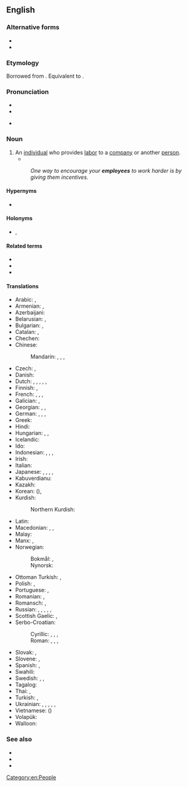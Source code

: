 {{also|employée}}
==English==

===Alternative forms===
* {{l|en|employe}}
* {{l|en|employé}}

===Etymology===
Borrowed from {{bor|en|frm|employé}}. Equivalent to {{suffix|en|employ|ee}}.

===Pronunciation===
* {{IPA|en|/ɛmplɔɪˈiː/|/ˌɛmˈplɔɪiː/|/(ˌ)ɪm-/}}
* {{audio|en|en-us-employee.ogg|Audio (US)}}

* {{rhymes|en|iː}}

===Noun===
{{wikipedia}}
{{en-noun}}

# An [[individual]] who provides [[labor]] to a [[company]] or another [[person]].
#* {{quote-book|en|year=1905|author=[[w:Emma Orczy|Baroness Emmuska Orczy]]
|title=[[w:The Case of Miss Elliott|The Hocussing of Cigarette]]
|chapter=2|url=http://openlibrary.org/works/OL8479084W
|passage=No one, however, would have anything to do with him, as Mr. Keeson's orders in those respects were very strict&thinsp;; he had often threatened any one of his''' ''employés'' '''with instant dismissal if he found him in company with one of these touts.}}
#: ''One way to encourage your '''employees''' to work harder is by giving them incentives''.

====Hypernyms====
* {{l|en|worker}}

====Holonyms====
* {{l|en|business}}, {{l|en|company}}

====Related terms====
* {{l|en|employée}}
* {{l|en|employer}}
* {{l|en|employment}}

====Translations====
{{trans-top|individual who provides labor to a company or another person}}
* Arabic: {{t|ar|مُوَظَّف|m}}, {{t|ar|مُوَظَّفَة|f}}
* Armenian: {{t+|hy|աշխատող}}, {{t+|hy|աշխատակից}}
* Azerbaijani: {{t+|az|əməkdaş}}
* Belarusian: {{t|be|супрацо́ўнік|m}}, {{t|be|супрацо́ўніца|f}}
* Bulgarian: {{t+|bg|слу́жещ|m|sc=Cyrl}}, {{t+|bg|слу́жеща|f}}
* Catalan: {{t|ca|empleat|m}}, {{t|ca|empleada|f}}
* Chechen: {{t|ce|белхало}}
* Chinese:
*: Mandarin: {{t+|cmn|僱員|sc=Hani}}, {{t+|cmn|雇员|tr=gùyuán|sc=Hani}}, {{t+|cmn|職員|sc=Hani}}, {{t+|cmn|职员|tr=zhíyuán|sc=Hani}}
* Czech: {{t+|cs|zaměstnanec|m}}, {{t+|cs|zaměstnankyně|f}}
* Danish: {{t|da|ansat|c}}
* Dutch: {{t+|nl|bediende|m|f}}, {{t+|nl|werknemer|m}}, {{t+|nl|werkneemster|f}}, {{t+|nl|medewerker|m}}, {{t+|nl|medewerkster|f}}, 
* Finnish: {{t+|fi|virkailija}}, {{t+|fi|työntekijä}}
* French: {{t+|fr|employé|m}}, {{t+|fr|employée|f}}, {{t+|fr|salarié|m}}, {{t+|fr|salariée|f}}
* Galician: {{t+|gl|empregado|m}}, {{t|gl|empregada|f}}
* Georgian: {{t|ka|მოსამსახურე}}, {{t|ka|დასაქმებული}}, {{t|ka|თანამშრომელი}}
* German: {{t+|de|Arbeitnehmer|m}}, {{t+|de|Arbeitnehmerin|f}}, {{t+|de|Angestellter|m}}, {{t+|de|Angestellte|f}}
* Greek: {{t+|el|υπάλληλος|c}}
* Hindi: {{t+|hi|कर्मचारी|m}}
* Hungarian: {{t+|hu|munkavállaló}}, {{t+|hu|alkalmazott}}, {{t+|hu|dolgozó}}
* Icelandic: {{t+|is|starfsmaður|m}}
* Ido: {{t+|io|employato}}
* Indonesian: {{t+|id|pegawai}}, {{t+|id|pekerja}}, {{t+|id|karyawan|m}}, {{t+|id|karyawati|f}}
* Irish: {{t|ga|fostaí|m}}
* Italian: {{t+|it|dipendente|mf}}
* Japanese: {{t+|ja|従業員|tr=じゅうぎょういん, jūgyōin|sc=Jpan}}, {{t+|ja|雇員|tr=こいん, koin|sc=Jpan}}, {{t+|ja|勤務員|tr=きんむいん, kinmuin|sc=Jpan}}, {{t|ja|使用人|tr=しようにん, shiyōin|sc=Jpan}}, {{t+|ja|職員|tr=しょくいん, shokuin}}
* Kabuverdianu: {{t|kea|enpregada}}
* Kazakh: {{t+|kk|қызметкер}}
* Korean: {{t+|ko|직원}} ({{t+|ko|職員}}), {{t+|ko|종업원}}
* Kurdish:
*: Northern Kurdish: {{t+|kmr|karker|m|f}}
{{trans-mid}}
* Latin: {{t|la|conductus|m}}
* Macedonian: {{t|mk|вработен|m}}, {{t|mk|работник|m}}, {{t|mk|службеник|m}}
* Malay: {{t|ms|pekerja}}
* Manx: {{t|gv|failleydagh|m}}, {{t|gv|obbree|m}}
* Norwegian:
*: Bokmål: {{t|nb|arbeidstaker|m}}, {{t|nb|ansatte|p}} {{q|cf. [[ansatt]], [[ansette]]}}
*: Nynorsk: {{t|nn|arbeidstakar|m}}
* Ottoman Turkish: {{t|ota|چالیشان|tr=çalışan|sc=ota-Arab}}, {{t|ota|موظف|tr=muwazzaf|sc=ota-Arab}}
* Polish: {{t+|pl|pracownik|m}}, {{t+|pl|pracownica|f}}
* Portuguese: {{t+|pt|empregado|m}}, {{t+|pt|empregada|f}}
* Romanian: {{t+|ro|angajat|m}}, {{t+|ro|angajată|f}}
* Romansch: {{t|rm|emploià|m}}, {{t|rm|emploiada|f}}
* Russian: {{t+|ru|рабо́тник|m}}, {{t+|ru|рабо́тница|f}}, {{t+|ru|слу́жащий|m}}, {{t+|ru|слу́жащая|f}}, {{t+|ru|сотру́дник|m}}, {{t+|ru|сотру́дница|f}}
* Scottish Gaelic: {{t|gd|cosnaiche|m}}, {{t|gd|neach-obrach|m}}
* Serbo-Croatian:
*: Cyrillic: {{t|sh|запосленик|m}}, {{t|sh|послопримац|m}}, {{t|sh|радник|m}}, {{t|sh|радница|f}}
*: Roman: {{t+|sh|zaposlenik|m}}, {{t+|sh|posloprimac|m}}, {{t+|sh|radnik|m}}, {{t+|sh|radnica|f}}
* Slovak: {{t|sk|zamestnanec|m}}, {{t|sk|zamestnankyňa|f}}
* Slovene: {{t|sl|nameščenec|m}}, {{t|sl|nameščenka|f}}
* Spanish: {{t+|es|empleado|m}}, {{t+|es|empleada|f}}
* Swahili: {{t+|sw|mwajiriwa}}
* Swedish: {{t+|sv|anställd|c}}, {{t+|sv|arbetstagare|c}}, {{t+|sv|medarbetare|c}}
* Tagalog: {{t|tl|kawani}}
* Thai: {{t+|th|ลูกจ้าง}}, {{t+|th|พนักงาน}}
* Turkish: {{t+|tr|çalışan}}, {{t+|tr|personel}}
* Ukrainian: {{t|uk|робітни́к|m}}, {{t|uk|робітни́ця|f}}, {{t+|uk|працівни́к|m}}, {{t+|uk|працівни́ця|f}}, {{t|uk|співробітни́к|m}}, {{t|uk|співробітни́ця|f}}
* Vietnamese: {{t+|vi|nhân viên}} ({{t|vi|人員|sc=Hani}})
* Volapük: {{t|vo|vobükäb}}
* Walloon: {{t+|wa|eployî|m}}
{{trans-bottom}}

===See also===
* {{l|en|payroll}}
* {{l|en|taxes}}
* {{l|en|work}}

[[Category:en:People]]